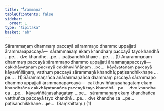 ```yaml
---
title: "Ārammaṇa"
tableOfContents: false
sidebar:
  order: 1
type: "tipitaka"
basket: "ab"
---
```



<DynamicBreadcrumb />

<Division number="16">

<Paragraph number="2353">
Sārammaṇaṃ dhammaṃ paccayā sārammaṇo dhammo uppajjati ārammaṇapaccayā—  sārammaṇaṃ ekaṃ khandhaṃ paccayā tayo khandhā …pe…  dve khandhe …pe…  paṭisandhikkhaṇe …pe… . (1)
</Paragraph>

<Paragraph number="2354">
Anārammaṇaṃ dhammaṃ paccayā sārammaṇo dhammo uppajjati ārammaṇapaccayā—  cakkhāyatanaṃ paccayā cakkhuviññāṇaṃ …pe…  kāyāyatanaṃ paccayā kāyaviññāṇaṃ, vatthuṃ paccayā sārammaṇā khandhā; paṭisandhikkhaṇe …pe… . (1)
</Paragraph>

<Paragraph number="2355">
Sārammaṇañca anārammaṇañca dhammaṃ paccayā sārammaṇo dhammo uppajjati ārammaṇapaccayā—  cakkhuviññāṇasahagataṃ ekaṃ khandhañca cakkhāyatanañca paccayā tayo khandhā …pe…  dve khandhe ca …pe…  kāyaviññāṇasahagataṃ …pe…  sārammaṇaṃ ekaṃ khandhañca vatthuñca paccayā tayo khandhā …pe…  dve khandhe ca …pe…  paṭisandhikkhaṇe …pe…  (Saṃkhittaṃ.) (1)
</Paragraph>
</Division>